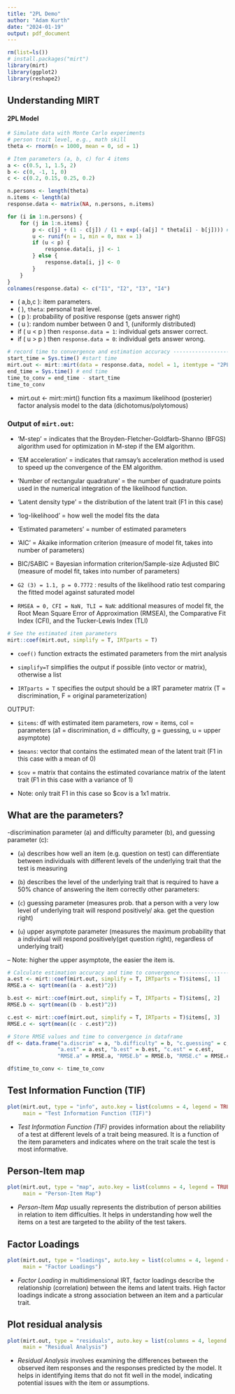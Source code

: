 ```yaml
---
title: "2PL Demo"
author: "Adam Kurth"
date: "2024-01-19"
output: pdf_document
---
```


```r
rm(list=ls())
# install.packages("mirt")
library(mirt)
library(ggplot2)
library(reshape2)
```

## Understanding MIRT

#### 2PL Model

```r
# Simulate data with Monte Carlo experiments
# person trait level, e.g., math skill 
theta <- rnorm(n = 1000, mean = 0, sd = 1) 

# Item parameters (a, b, c) for 4 items
a <- c(0.5, 1, 1.5, 2)
b <- c(0, -1, 1, 0)
c <- c(0.2, 0.15, 0.25, 0.2)

n.persons <- length(theta)
n.items <- length(a)
response.data <- matrix(NA, n.persons, n.items)

for (i in 1:n.persons) {
    for (j in 1:n.items) {
        p <- c[j] + (1 - c[j]) / (1 + exp(-(a[j] * theta[i] - b[j]))) #2PL model
        u <- runif(n = 1, min = 0, max = 1) 
        if (u < p) {
            response.data[i, j] <- 1
        } else {
            response.data[i, j] <- 0
        }
    }
}
colnames(response.data) <- c("I1", "I2", "I3", "I4")
```

- \( a,b,c \): item parameters. 
- \( \theta \), `theta`: personal trait level.
- \( p \): probability of positive response (gets answer right)
- \( u \): random number between 0 and 1, (uniformly distributed)
- if \( u < p \) then `response.data = 1`: individual gets answer correct. 
- if \( u > p \) then `response.data = 0`: individual gets answer wrong.

```r
# record time to convergence and estimation accuracy ---------------------
start_time = Sys.time() #start time
mirt.out <- mirt::mirt(data = response.data, model = 1, itemtype = "2PL", storeEMhistory=TRUE) # 2PL model with history tracking
end_time = Sys.time() # end time
time_to_conv = end_time - start_time
time_to_conv
```

- mirt.out <- mirt::mirt() function fits a maximum likelihood (posterier) factor analysis model to the data (dichotomus/polytomous)

### Output of `mirt.out`: 

- 'M-step' = indicates that the Broyden-Fletcher-Goldfarb-Shanno (BFGS) algorithm used for optimization in M-step if the EM algorithm.

- 'EM acceleration' = indicates that ramsay's acceleration method is used to speed up the convergence of the EM algorithm.

- 'Number of rectangular quadrature' = the number of quadrature points used in the numerical integration of the likelihood function.

- 'Latent density type' = the distribution of the latent trait (F1 in this case)

- 'log-likelihood' = how well the model fits the data

- 'Estimated parameters' = number of estimated parameters 

- 'AIC' = Akaike information criterion (measure of model fit, takes into number of parameters)

- BIC/SABIC = Bayesian information criterion/Sample-size Adjusted BIC (measure of model fit, takes into number of parameters)

- `G2 (3) = 1.1, p = 0.7772` : results of the likelihood ratio test comparing the fitted model against saturated model 

- `RMSEA = 0, CFI = NaN, TLI = NaN`: additional measures of model fit, the Root Mean Square Error of Approximation (RMSEA), the Comparative Fit Index (CFI), and the Tucker-Lewis Index (TLI)

```r
# See the estimated item parameters
mirt::coef(mirt.out, simplify = T, IRTparts = T)
```

- `coef()` function extracts the estimated parameters from the mirt analysis

- `simplify=T` simplifies the output if possible (into vector or matrix), otherwise a list

- `IRTparts = T` specifies the output should be a IRT parameter matrix (T = discrimination, F = original parameterization)

OUTPUT:

- `$items`: df with estimated item parameters, row = items, col = parameters
(a1 = discrimination, d = difficulty, g = guessing, u = upper asymptote)

- `$means`: vector that contains the estimated mean of the latent trait (F1 in this case with a mean of 0)

- `$cov` = matrix that contains the estimated covariance matrix of the latent trait (F1 in this case with a variance of 1)

- Note: only trait F1 in this case so $cov is a 1x1 matrix.

## What are the parameters?

-discrimination parameter (a) and difficulty parameter (b), and guessing parameter (c):

- (`a`) describes how well an item (e.g. question on test) can differentiate between individuals with different levels of the underlying trait that the test is measuring

- (`b`) describes the level of the underlying trait that is required to have a 50% chance of answering the item correctly
other parameters: 

- (`c`) guessing parameter (measures prob. that a person with a very low level of underlying trait will respond positively/ aka. get the question right)

- (`u`) upper asymptote parameter (measures the maximum probability that a individual will respond positively(get question right), regardless of underlying trait)

-- Note: higher the upper asymptote, the easier the item is.

```r
# Calculate estimation accuracy and time to convergence -------------------------------------------
a.est <- mirt::coef(mirt.out, simplify = T, IRTparts = T)$items[, 1]
RMSE.a <- sqrt(mean((a - a.est)^2))

b.est <- mirt::coef(mirt.out, simplify = T, IRTparts = T)$items[, 2]
RMSE.b <- sqrt(mean((b - b.est)^2))

c.est <- mirt::coef(mirt.out, simplify = T, IRTparts = T)$items[, 3]
RMSE.c <- sqrt(mean((c - c.est)^2))

# Store RMSE values and time to convergence in dataframe
df <- data.frame("a.discrim" = a, "b.difficulty" = b, "c.guessing" = c, 
                "a.est" = a.est, "b.est" = b.est, "c.est" = c.est,
                "RMSE.a" = RMSE.a, "RMSE.b" = RMSE.b, "RMSE.c" = RMSE.c)

df$time_to_conv <- time_to_conv
```

## Test Information Function (TIF)

```r
plot(mirt.out, type = "info", auto.key = list(columns = 4, legend = TRUE), 
     main = "Test Information Function (TIF)")
```

- *Test Information Function (TIF)* provides information about the reliability of a test at different levels of a trait being measured. It is a function of the item parameters and indicates where on the trait scale the test is most informative.

## Person-Item map

```r
plot(mirt.out, type = "map", auto.key = list(columns = 4, legend = TRUE),
     main = "Person-Item Map")
```

- *Person-Item Map* usually represents the distribution of person abilities in relation to item difficulties. It helps in understanding how well the items on a test are targeted to the ability of the test takers.

## Factor Loadings

```r
plot(mirt.out, type = "loadings", auto.key = list(columns = 4, legend = TRUE), 
     main = "Factor Loadings")
```

- *Factor Loading* in multidimensional IRT, factor loadings describe the relationship (correlation) between the items and latent traits. High factor loadings indicate a strong association between an item and a particular trait.

## Plot residual analysis

```r
plot(mirt.out, type = "residuals", auto.key = list(columns = 4, legend = TRUE), 
     main = "Residual Analysis")
```

- *Residual Analysis* involves examining the differences between the observed item responses and the responses predicted by the model. It helps in identifying items that do not fit well in the model, indicating potential issues with the item or assumptions.


